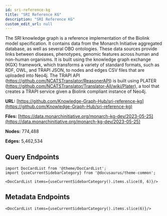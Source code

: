 ```yaml
---
id: sri-reference-kg
title: "SRI Reference KG"
description: "SRI Reference KG"
custom_edit_url: null
---
```





The SRI knowledge graph is a reference implementation of the Biolink model specification. It contains data from the Monarch Initiative aggregated database, as well as several OBO ontologies. These data sources provide links between diseases, phenotypes, genomic features across human and non-human organisms. It is built using the knowledge graph exchange (KGX) framework, which transforms a variety of standard formats, such as RDF, OWL, and TRAPI JSON, to nodes and edges CSV files that are uploaded into Neo4j. The TRAPI API (https://github.com/NCATSTranslator/ReasonerAPI) is built using PLATER (https://github.com/NCATSTranslator/Translator-All/wiki/Plater), a tool that creates a TRAPI service given a Biolink compliant instance of Neo4j.



**URL:** [https://github.com/Knowledge-Graph-Hub/sri-reference-kg](https://github.com/Knowledge-Graph-Hub/sri-reference-kg)

**Files:** [https://data.monarchinitiative.org/monarch-kg-dev/2023-05-25](https://data.monarchinitiative.org/monarch-kg-dev/2023-05-25)

**Nodes:** 774,488

**Edges:** 5,462,534





## Query Endpoints
```mdx-code-block
import DocCardList from '@theme/DocCardList';
import {useCurrentSidebarCategory} from '@docusaurus/theme-common';

<DocCardList items={useCurrentSidebarCategory().items.slice(0, 6)}/>
```

## Metadata Endpoints    
```mdx-code-block
<DocCardList items={useCurrentSidebarCategory().items.slice(6)}/>
```
      
